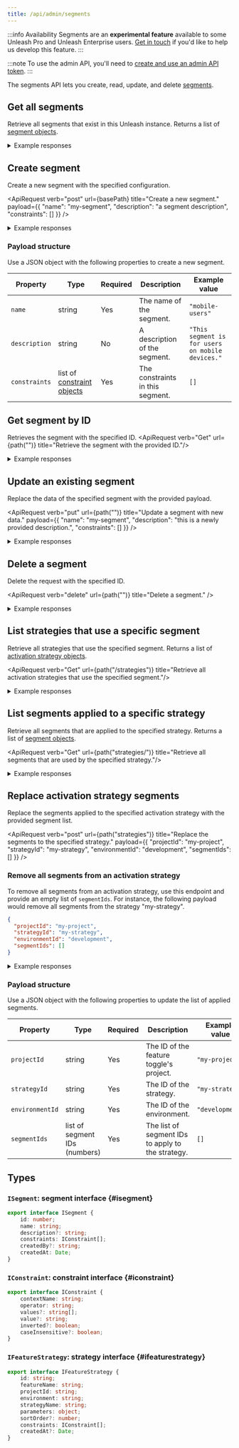 ```yaml
---
title: /api/admin/segments
---
```


:::info Availability
Segments are an **experimental feature** available to some Unleash Pro and Unleash Enterprise users. [Get in touch](https://slack.unleash.run) if you'd like to help us develop this feature.
:::

:::note
To use the admin API, you'll need to [create and use an admin API token](../../user_guide/token.md).
:::

The segments API lets you create, read, update, and delete [segments](../../reference/segments.mdx).

## Get all segments

Retrieve all segments that exist in this Unleash instance. Returns a list of [segment objects](#isegment).

<ApiRequest verb="Get" url={basePath} title="Retrieve all existing segments."/>

<details>

<summary>Example responses</summary>

### 200 OK

``` json
[
  {
    "id": 1,
    "name": "my-segment",
    "description": "a segment description",
    "constraints": [],
    "createdBy": "user@example.com",
    "createdAt": "2022-04-01T14:02:25.491Z"
  }
]
```

</details>

## Create segment

Create a new segment with the specified configuration.

<ApiRequest verb="post" url={basePath} title="Create a new segment."
payload={{
  "name": "my-segment",
  "description": "a segment description",
  "constraints": []
}}
/>


<details>

<summary>Example responses</summary>

### 201 Created

The segment was successfully created. This response has no body.

### 400 Bad Request

A segment with the provided name already exists.

</details>

### Payload structure

Use a JSON object with the following properties to create a new segment.

| Property      | Type                                       | Required | Description                      | Example value                                    |
|---------------|--------------------------------------------|----------|----------------------------------|--------------------------------------------------|
| `name`        | string                                     | Yes      | The name of the segment.         | `"mobile-users"`                                 |
| `description` | string                                     | No       | A description of the segment.    | `"This segment is for users on mobile devices."` |
| `constraints` | list of [constraint objects](#iconstraint) | Yes      | The constraints in this segment. | `[]`                                             |

## Get segment by ID

Retrieves the segment with the specified ID.
<ApiRequest verb="Get" url={path("<segment-id>")} title="Retrieve the segment with the provided ID."/>

<details>

<summary>Example responses</summary>

### 200 OK

``` json
{
  "id": 1,
  "name": "my-segment",
  "description": "a segment description",
  "constraints": [],
  "createdBy": "user@example.com",
  "createdAt": "2022-04-01T14:02:25.491Z"
}
```

### 404 Not Found

No segment with the provided ID exists.

</details>

## Update an existing segment

Replace the data of the specified segment with the provided payload.


<ApiRequest verb="put" url={path("<segment-id>")} title="Update a segment with new data."
payload={{
  "name": "my-segment",
  "description": "this is a newly provided description.",
  "constraints": []
}}
/>

<details>

<summary>Example responses</summary>

### 204 No Content

The update was successful. This response has no body.

### 404 Not Found

No segment with the provided ID exists.

</details>

## Delete a segment

Delete the request with the specified ID.

<ApiRequest verb="delete" url={path("<segment-id>")} title="Delete a segment." />

<details>

<summary>Example responses</summary>

### 204 No Content

The segment was deleted successfully.

### 404 Not Found

No segment with the provided ID exists.

### 409 Conflict

The segment is being used by at least one strategy and can not be deleted. To delete the segment, first remove it from any strategies that use it.

</details>

## List strategies that use a specific segment

Retrieve all strategies that use the specified segment. Returns a list of [activation strategy objects](#ifeaturestrategy).

<ApiRequest verb="Get" url={path("<segment-id>/strategies")} title="Retrieve all activation strategies that use the specified segment."/>

<details>

<summary>Example responses</summary>

### 200 OK

``` json
[
  {
    "id": "strategy-id",
    "featureName": "my-feature",
    "projectId": "my-project",
    "environment": "development",
    "strategyName": "my strategy",
    "parameters": {},
    "constraints": [],
    "createdAt": "2022-04-01T14:02:25.491Z"
  }
]
```

### 404 Not Found

No segment with the provided id exists.

</details>

## List segments applied to a specific strategy

Retrieve all segments that are applied to the specified strategy. Returns a list of [segment objects](#isegment).

<ApiRequest verb="Get" url={path("strategies/<strategy-id>")} title="Retrieve all segments that are used by the specified strategy."/>

<details>

<summary>Example responses</summary>

### 200 OK

``` json
[
  {
    "id": 1,
    "name": "my-segment",
    "description": "a segment description",
    "constraints": [],
    "createdBy": "user@example.com",
    "createdAt": "2022-04-01T14:02:25.491Z"
  }
]
```

### 404 Not Found

No strategy with the provided id exists.

</details>


## Replace activation strategy segments

Replace the segments applied to the specified activation strategy with the provided segment list.

<ApiRequest verb="post" url={path("strategies")} title="Replace the segments to the specified strategy."
payload={{
  "projectId": "my-project",
  "strategyId": "my-strategy",
  "environmentId": "development",
  "segmentIds": []
}}
/>

### Remove all segments from an activation strategy

To remove all segments from an activation strategy, use this endpoint and provide an empty list of `segmentIds`. For instance, the following payload would remove all segments from the strategy "my-strategy".

``` json
{
  "projectId": "my-project",
  "strategyId": "my-strategy",
  "environmentId": "development",
  "segmentIds": []
}
```

<details>

<summary>Example responses</summary>

### 201 Created

The strategy's list of segments was successfully updated.

### 403 Forbidden

You do not have access to edit this activation strategy.

### 404 Not Found

No strategy with the provided ID exists.

</details>

### Payload structure

Use a JSON object with the following properties to update the list of applied segments.

| Property        | Type                          | Required | Description                                       | Example value   |
|-----------------|-------------------------------|----------|---------------------------------------------------|-----------------|
| `projectId`     | string                        | Yes      | The ID of the feature toggle's project.           | `"my-project"`  |
| `strategyId`    | string                        | Yes      | The ID of the strategy.                           | `"my-strategy"` |
| `environmentId` | string                        | Yes      | The ID of the environment.                        | `"development"` |
| `segmentIds`    | list of segment IDs (numbers) | Yes      | The list of segment IDs to apply to the strategy. | `[]`            |

## Types

### `ISegment`: segment interface {#isegment}

``` ts
export interface ISegment {
    id: number;
    name: string;
    description?: string;
    constraints: IConstraint[];
    createdBy?: string;
    createdAt: Date;
}
```

### `IConstraint`: constraint interface {#iconstraint}

```ts
export interface IConstraint {
    contextName: string;
    operator: string;
    values?: string[];
    value?: string;
    inverted?: boolean;
    caseInsensitive?: boolean;
}
```

### `IFeatureStrategy`: strategy interface {#ifeaturestrategy}

``` ts
export interface IFeatureStrategy {
    id: string;
    featureName: string;
    projectId: string;
    environment: string;
    strategyName: string;
    parameters: object;
    sortOrder?: number;
    constraints: IConstraint[];
    createdAt?: Date;
}
```
